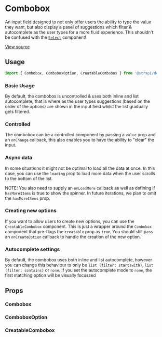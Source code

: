 

<Meta of={ComboboxStories} />

# Combobox

An input field designed to not only offer users the ability to type the value they want,
but also display a panel of suggestions which filter & autocomplete as the user types for a
more fluid experience. This shouldn't be confused with the [`Select`](/docs/design-system-components-select--basic)
component!

[View source](https://github.com/strapi/design-system/tree/main/packages/strapi-design-system/src/Combobox)

## Usage

```js
import { Combobox, ComboboxOption, CreatableCombobox } from '@strapi/design-system';
```

### Basic Usage

By default, the combobox is uncontrolled & uses both inline and list autocomplete, that is where as the user types suggestions
(based on the order of the options) are shown in the input field whilst the list gradually gets filtered.

<Canvas of={ComboboxStories.Basic} />

### Controlled

The combobox can be a controlled component by passing a `value` prop and an `onChange` callback, this also
enables you to have the ability to "clear" the input.

<Canvas of={ComboboxStories.Controlled} />

### Async data

In some situations it might not be optimal to load all the data at once. In this case,
you can use the `loading` prop to load more data when the user scrolls to the bottom of the list.

NOTE! You also need to supply an `onLoadMore` callback as well as defining if `hasMoreItems`
is true to show the spinner. In future iterations, we plan to omit the `hasMoreItems` prop.

<Canvas of={ComboboxStories.Loading} />

### Creating new options

If you want to allow users to create new options, you can use the `CreatableCombobox` component. This is
just a wrapper around the `Combobox` component that pre-flags the `creatable` prop as `true`. You should
still pass an `onCreateOption` callback to handle the creation of the new option.

<Canvas of={ComboboxStories.Creatable} />

### Autocomplete settings

By default, the combobox uses both inline and list autocomplete, however you can change this behaviour
to only be `list (filter: startswith)`, `list (filter: contains)` or `none`. If you set the autocomplete mode to `none`, the first matching option will
be visually focussed

<Canvas of={ComboboxStories.Autocomplete} />

## Props

### Combobox

<ArgsTable of={Combobox} />

### ComboboxOption

<ArgsTable of={ComboboxOption} />

### CreatableCombobox

<ArgsTable of={CreatableCombobox} />
